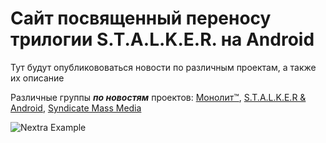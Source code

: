 
# Сайт посвященный переносу трилогии S.T.A.L.K.E.R. на Android

Тут будут опубликововаться новости по различным проектам, а также их описание

Различные группы ***по новостям*** проектов: [Монолит™](https://vk.com/monolit_2021), [S.T.A.L.K.E.R & Android](https://vk.com/stalker_android_news_reborn), [Syndicate Mass Media](https://vk.com/syndicate_06)

<Bleed>![Nextra Example](../public/demo.png)</Bleed>
